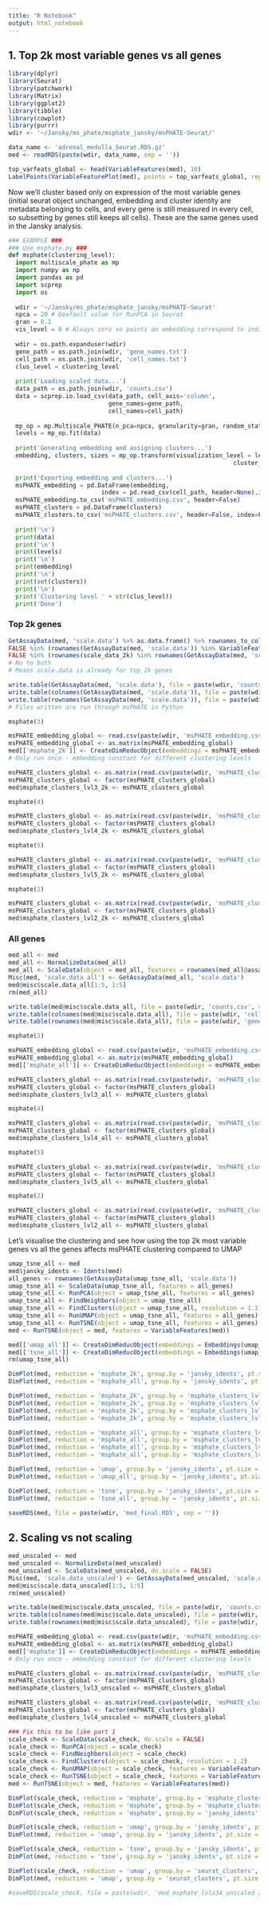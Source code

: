 ```yaml
---
title: "R Notebook"
output: html_notebook
---
```


## 1. Top 2k most variable genes vs all genes
```r
library(dplyr)
library(Seurat)
library(patchwork)
library(Matrix)
library(ggplot2)
library(tibble)
library(cowplot)
library(purrr)
wdir <- '~/Jansky/ms_phate/msphate_jansky/msPHATE-Seurat/'

data_name <- 'adrenal_medulla_Seurat.RDS.gz'
med <- readRDS(paste(wdir, data_name, sep = ''))
```

```r
top_varfeats_global <- head(VariableFeatures(med), 10)
LabelPoints(VariableFeaturePlot(med), points = top_varfeats_global, repel = TRUE)
```

Now we'll cluster based only on expression of the most variable genes (initial seurat object unchanged, embedding and cluster identity are metadata belonging to cells, and every gene is still measured in every cell, so subsetting by genes still keeps all cells). These are the same genes used in the Jansky analysis.

```python
### EXAMPLE ###
### Use msphate.py ###
def msphate(clustering_level):
  import multiscale_phate as mp
  import numpy as np
  import pandas as pd
  import scprep
  import os
  
  wdir = '~/Jansky/ms_phate/msphate_jansky/msPHATE-Seurat'
  npca = 20 # Deafault value for RunPCA in Seurat
  gran = 0.1
  vis_level = 0 # Always zero so points on embedding correspond to individual cells
  
  wdir = os.path.expanduser(wdir)
  gene_path = os.path.join(wdir, 'gene_names.txt')
  cell_path = os.path.join(wdir, 'cell_names.txt')
  clus_level = clustering_level
  
  print('Loading scaled data...')
  data_path = os.path.join(wdir, 'counts.csv')
  data = scprep.io.load_csv(data_path, cell_axis='column',
                            gene_names=gene_path,
                            cell_names=cell_path)
  
  mp_op = mp.Multiscale_PHATE(n_pca=npca, granularity=gran, random_state=0)
  levels = mp_op.fit(data)
  
  print('Generating embedding and assigning clusters...')
  embedding, clusters, sizes = mp_op.transform(visualization_level = levels[vis_level],
                                                               cluster_level = levels[-1*clus_level])
  
  print('Exporting embedding and clusters...')
  msPHATE_embedding = pd.DataFrame(embedding,
                          index = pd.read_csv(cell_path, header=None).iloc[:, 0].to_list())
  msPHATE_embedding.to_csv('msPHATE_embedding.csv', header=False)
  msPHATE_clusters = pd.DataFrame(clusters)
  msPHATE_clusters.to_csv('msPHATE_clusters.csv', header=False, index=False)
  
  print('\n')
  print(data)
  print('\n')
  print(levels)
  print('\n')
  print(embedding)
  print('\n')
  print(set(clusters))
  print('\n')
  print('Clustering level ' + str(clus_level))
  print('Done')
```

### Top 2k genes
```r
GetAssayData(med, 'scale.data') %>% as.data.frame() %>% rownames_to_column(var='genes') %>% filter(genes %in% VariableFeatures(med)) %>% column_to_rownames(var="genes") -> scale_data_2k # Needs pivoting to be filtered by dplyr
FALSE %in% (rownames(GetAssayData(med, 'scale.data')) %in% VariableFeatures(med)) # Any difference between varfeats and scale.data?
FALSE %in% (rownames(scale_data_2k) %in% rownames(GetAssayData(med, 'scale.data'))) # Any difference between 'extracting' top 2k genes from scale.data and scale.data itself?
# No to both
# Means scale.data is already for top 2k genes
```

```r
write.table(GetAssayData(med, 'scale.data'), file = paste(wdir, 'counts.csv', sep = ''), sep = ',', row.names = FALSE, col.names = FALSE)
write.table(colnames(GetAssayData(med, 'scale.data')), file = paste(wdir, 'cell_names.txt', sep = ''), sep = ',', row.names = FALSE, col.names = FALSE)
write.table(rownames(GetAssayData(med, 'scale.data')), file = paste(wdir, 'gene_names.txt', sep = ''), sep = ',', row.names = FALSE, col.names = FALSE)
# Files written are run through msPHATE in Python
```

```python
msphate(3)
```

```r
msPHATE_embedding_global <- read.csv(paste(wdir, 'msPHATE_embedding.csv', sep = ''), header=FALSE, row.names = 1, col.names = c('', 'msPHATE_1', 'msPHATE_2'))
msPHATE_embedding_global <- as.matrix(msPHATE_embedding_global)
med[['msphate_2k']] <- CreateDimReducObject(embeddings = msPHATE_embedding_global, key = 'msPHATE_')
# Only run once - embedding constant for different clustering levels
```

```r
msPHATE_clusters_global <- as.matrix(read.csv(paste(wdir, 'msPHATE_clusters.csv', sep = ''), header=FALSE))
msPHATE_clusters_global <- factor(msPHATE_clusters_global)
med$msphate_clusters_lvl3_2k <- msPHATE_clusters_global
```

```python
msphate(4)
```

```r
msPHATE_clusters_global <- as.matrix(read.csv(paste(wdir, 'msPHATE_clusters.csv', sep = ''), header=FALSE))
msPHATE_clusters_global <- factor(msPHATE_clusters_global)
med$msphate_clusters_lvl4_2k <- msPHATE_clusters_global
```

```python
msphate(5)
```

```r
msPHATE_clusters_global <- as.matrix(read.csv(paste(wdir, 'msPHATE_clusters.csv', sep = ''), header=FALSE))
msPHATE_clusters_global <- factor(msPHATE_clusters_global)
med$msphate_clusters_lvl5_2k <- msPHATE_clusters_global
```

```python
msphate(2)
```

```r
msPHATE_clusters_global <- as.matrix(read.csv(paste(wdir, 'msPHATE_clusters.csv', sep = ''), header=FALSE))
msPHATE_clusters_global <- factor(msPHATE_clusters_global)
med$msphate_clusters_lvl2_2k <- msPHATE_clusters_global
```

### All genes
```r
med_all <- med
med_all <- NormalizeData(med_all)
med_all <- ScaleData(object = med_all, features = rownames(med_all@assays$RNA@counts))
Misc(med, 'scale.data_all') <- GetAssayData(med_all, 'scale.data')
med@misc$scale.data_all[1:5, 1:5]
rm(med_all)

write.table(med@misc$scale.data_all, file = paste(wdir, 'counts.csv', sep = ''), sep = ',', row.names = FALSE, col.names = FALSE)
write.table(colnames(med@misc$scale.data_all), file = paste(wdir, 'cell_names.txt', sep = ''), sep = ',', row.names = FALSE, col.names = FALSE)
write.table(rownames(med@misc$scale.data_all), file = paste(wdir, 'gene_names.txt', sep = ''), sep = ',', row.names = FALSE, col.names = FALSE)
```

```python
msphate(3)
```

```r
msPHATE_embedding_global <- read.csv(paste(wdir, 'msPHATE_embedding.csv', sep = ''), header=FALSE, row.names = 1, col.names = c('', 'msPHATE_1', 'msPHATE_2'))
msPHATE_embedding_global <- as.matrix(msPHATE_embedding_global)
med[['msphate_all']] <- CreateDimReducObject(embeddings = msPHATE_embedding_global, key = 'msPHATE_')
```

```r
msPHATE_clusters_global <- as.matrix(read.csv(paste(wdir, 'msPHATE_clusters.csv', sep = ''), header=FALSE))
msPHATE_clusters_global <- factor(msPHATE_clusters_global)
med$msphate_clusters_lvl3_all <- msPHATE_clusters_global
```

```python
msphate(4)
```

```r
msPHATE_clusters_global <- as.matrix(read.csv(paste(wdir, 'msPHATE_clusters.csv', sep = ''), header=FALSE))
msPHATE_clusters_global <- factor(msPHATE_clusters_global)
med$msphate_clusters_lvl4_all <- msPHATE_clusters_global
```

```python
msphate(5)
```

```r
msPHATE_clusters_global <- as.matrix(read.csv(paste(wdir, 'msPHATE_clusters.csv', sep = ''), header=FALSE))
msPHATE_clusters_global <- factor(msPHATE_clusters_global)
med$msphate_clusters_lvl5_all <- msPHATE_clusters_global
```

```python
msphate(2)
```

```r
msPHATE_clusters_global <- as.matrix(read.csv(paste(wdir, 'msPHATE_clusters.csv', sep = ''), header=FALSE))
msPHATE_clusters_global <- factor(msPHATE_clusters_global)
med$msphate_clusters_lvl2_all <- msPHATE_clusters_global
```

Let's visualise the clustering and see how using the top 2k most variable genes vs all the genes affects msPHATE clustering compared to UMAP

```r
umap_tsne_all <- med
med$jansky_idents <- Idents(med)
all_genes <- rownames(GetAssayData(umap_tsne_all, 'scale.data'))
umap_tsne_all <- ScaleData(umap_tsne_all, features = all_genes)
umap_tsne_all <- RunPCA(object = umap_tsne_all, features = all_genes)
umap_tsne_all <- FindNeighbors(object = umap_tsne_all)
umap_tsne_all <- FindClusters(object = umap_tsne_all, resolution = 1.2)
umap_tsne_all <- RunUMAP(object = umap_tsne_all, features = all_genes)
umap_tsne_all <- RunTSNE(object = umap_tsne_all, features = all_genes)
med <- RunTSNE(object = med, features = VariableFeatures(med))

med[['umap_all']] <- CreateDimReducObject(embeddings = Embeddings(umap_tsne_all[['umap']]), key = 'UMAP_')
med[['tsne_all']] <- CreateDimReducObject(embeddings = Embeddings(umap_tsne_all[['tsne']]), key = 'UMAP_')
rm(umap_tsne_all)
```

```r
DimPlot(med, reduction = 'msphate_2k', group.by = 'jansky_idents', pt.size = 1) + ggtitle('msphate_2k by jansky_idents')
DimPlot(med, reduction = 'msphate_all', group.by = 'jansky_idents', pt.size = 1) + ggtitle('msphate_all by jansky_idents')

DimPlot(med, reduction = 'msphate_2k', group.by = 'msphate_clusters_lvl2_2k', pt.size = 1) + ggtitle('msphate_2k at lvl2')
DimPlot(med, reduction = 'msphate_2k', group.by = 'msphate_clusters_lvl3_2k', pt.size = 1) + ggtitle('msphate_2k at lvl3')
DimPlot(med, reduction = 'msphate_2k', group.by = 'msphate_clusters_lvl4_2k', pt.size = 1) + ggtitle('msphate_2k at lvl4')
DimPlot(med, reduction = 'msphate_2k', group.by = 'msphate_clusters_lvl5_2k', pt.size = 1) + ggtitle('msphate_2k at lvl5')

DimPlot(med, reduction = 'msphate_all', group.by = 'msphate_clusters_lvl2_all', pt.size = 1) + ggtitle('msphate_all at lvl2')
DimPlot(med, reduction = 'msphate_all', group.by = 'msphate_clusters_lvl3_all', pt.size = 1) + ggtitle('msphate_all at lvl3')
DimPlot(med, reduction = 'msphate_all', group.by = 'msphate_clusters_lvl4_all', pt.size = 1) + ggtitle('msphate_all at lvl4')
DimPlot(med, reduction = 'msphate_all', group.by = 'msphate_clusters_lvl5_all', pt.size = 1) + ggtitle('msphate_all at lvl5')

DimPlot(med, reduction = 'umap', group.by = 'jansky_idents', pt.size = 1) + ggtitle('umap_2k by jansky_idents')
DimPlot(med, reduction = 'umap_all', group.by = 'jansky_idents', pt.size = 1) + ggtitle('umap_all by jansky_idents')

DimPlot(med, reduction = 'tsne', group.by = 'jansky_idents', pt.size = 1) + ggtitle('tsne_2k by jansky_idents')
DimPlot(med, reduction = 'tsne_all', group.by = 'jansky_idents', pt.size = 1) + ggtitle('tsne_all by jansky_idents')
```

```r
saveRDS(med, file = paste(wdir, 'med_final.RDS', sep = ''))
```


## 2. Scaling vs not scaling

```r
med_unscaled <- med
med_unscaled <- NormalizeData(med_unscaled)
med_unscaled <- ScaleData(med_unscaled, do.scale = FALSE)
Misc(med, 'scale.data_unscaled') <- GetAssayData(med_unscaled, 'scale.data')
med@misc$scale.data_unscaled[1:5, 1:5]
rm(med_unscaled)
```

```r
write.table(med@misc$scale.data_unscaled, file = paste(wdir, 'counts.csv', sep = ''), sep = ',', row.names = FALSE, col.names = FALSE)
write.table(colnames(med@misc$scale.data_unscaled), file = paste(wdir, 'cell_names.txt', sep = ''), sep = ',', row.names = FALSE, col.names = FALSE)
write.table(rownames(med@misc$scale.data_unscaled), file = paste(wdir, 'gene_names.txt', sep = ''), sep = ',', row.names = FALSE, col.names = FALSE)
```

```r
msPHATE_embedding_global <- read.csv(paste(wdir, 'msPHATE_embedding.csv', sep = ''), header=FALSE, row.names = 1, col.names = c('', 'msPHATE_1', 'msPHATE_2'))
msPHATE_embedding_global <- as.matrix(msPHATE_embedding_global)
med[['msphate']] <- CreateDimReducObject(embeddings = msPHATE_embedding_global, key = 'msPHATE_')
# Only run once - embedding constant for different clustering levels
```

```r
msPHATE_clusters_global <- as.matrix(read.csv(paste(wdir, 'msPHATE_clusters.csv', sep = ''), header=FALSE))
msPHATE_clusters_global <- factor(msPHATE_clusters_global)
med$msphate_clusters_lvl3_unscaled <- msPHATE_clusters_global
```

```r
msPHATE_clusters_global <- as.matrix(read.csv(paste(wdir, 'msPHATE_clusters.csv', sep = ''), header=FALSE))
msPHATE_clusters_global <- factor(msPHATE_clusters_global)
med$msphate_clusters_lvl4_unscaled <- msPHATE_clusters_global
```


```r
### Fix this to be like part 1
scale_check <- ScaleData(scale_check, do.scale = FALSE)
scale_check <- RunPCA(object = scale_check)
scale_check <- FindNeighbors(object = scale_check)
scale_check <- FindClusters(object = scale_check, resolution = 1.2)
scale_check <- RunUMAP(object = scale_check, features = VariableFeatures(scale_check))
scale_check <- RunTSNE(object = scale_check, features = VariableFeatures(scale_check))
med <- RunTSNE(object = med, features = VariableFeatures(med))
```

```r
DimPlot(scale_check, reduction = 'msphate', group.by = 'msphate_clusters_lvl3', pt.size = 1) +
DimPlot(scale_check, reduction = 'msphate', group.by = 'msphate_clusters_lvl4', pt.size = 1) +
DimPlot(scale_check, reduction = 'msphate', group.by = 'jansky_idents', pt.size = 1)

DimPlot(scale_check, reduction = 'umap', group.by = 'jansky_idents', pt.size = 1) +
DimPlot(med, reduction = 'umap', group.by = 'jansky_idents', pt.size = 1)

DimPlot(scale_check, reduction = 'tsne', group.by = 'jansky_idents', pt.size = 1) +
DimPlot(med, reduction = 'tsne', group.by = 'jansky_idents', pt.size = 1)

DimPlot(scale_check, reduction = 'umap', group.by = 'seurat_clusters', pt.size = 1) +
DimPlot(med, reduction = 'umap', group.by = 'seurat_clusters', pt.size = 1)

#saveRDS(scale_check, file = paste(wdir, 'med_msphate_lvls34_unscaled_2k.RDS'))
```